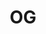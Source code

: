 ---
title: OG
description: This is the lambda function that generates the Open Graph image for the token.
component: false
---